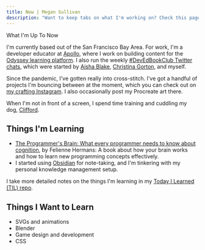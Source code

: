 ```yaml
---
title: Now | Megan Sullivan
description: "Want to keep tabs on what I'm working on? Check this page for regular updates on what I'm currently learning or building."
---
```




<RouteTargetHeading level={1} targetId="navigation">
  What I'm Up To Now
</RouteTargetHeading>

I'm currently based out of the San Francisco Bay Area. For work, I'm a developer educator at [Apollo](https://www.apollographql.com/), where I work on building content for the [Odyssey learning platform](https://www.apollographql.com/tutorials/). I also run the weekly [#DevEdBookClub Twitter chats](https://twitter.com/DevEdBookClub), which were started by [Aisha Blake](https://twitter.com/AishaBlake), [Christina Gorton](https://twitter.com/coffeecraftcode), and myself.

Since the pandemic, I've gotten really into cross-stitch. I've got a handful of projects I'm bouncing between at the moment, which you can check out on [my crafting Instagram](https://instagram.com/meganesulli). I also occasionally post my Procreate art there.

When I'm not in front of a screen, I spend time training and cuddling my dog, [Clifford](https://instagram.com/clifford.the.medium.red.dog/).

## Things I'm Learning

* [The Programmer's Brain: What every programmer needs to know about cognition](https://www.manning.com/books/the-programmers-brain), by Felienne Hermans: A book about how your brain works and how to learn new programming concepts effectively.
* I started using [Obsidian](https://obsidian.md/) for note-taking, and I'm tinkering with my personal knowledge management setup.

I take more detailed notes on the things I'm learning in my [Today I Learned (TIL) repo](https://github.com/meganesu/TIL).

## Things I Want to Learn

* SVGs and animations
* Blender
* Game design and development
* CSS
